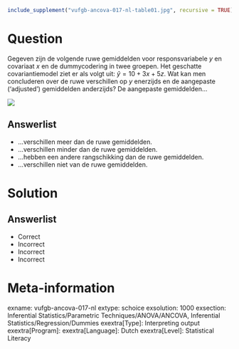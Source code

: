 ```r
include_supplement("vufgb-ancova-017-nl-table01.jpg", recursive = TRUE)
```

Question
========

Gegeven zijn de volgende ruwe gemiddelden voor responsvariabele *y* en covariaat *x* en de dummycodering in twee groepen. Het geschatte covariantiemodel ziet er als volgt uit: $\hat{y} = 10+3x+5z$. Wat kan men concluderen over de ruwe verschillen op *y* enerzijds en de aangepaste (‘adjusted’) gemiddelden anderzijds? De aangepaste gemiddelden…

![](vufgb-ancova-017-nl-table01.jpg)
  
Answerlist
----------
* ...verschillen meer dan de ruwe gemiddelden.
* ...verschillen minder dan de ruwe gemiddelden.
* ...hebben een andere rangschikking dan de ruwe gemiddelden.
* ...verschillen niet van de ruwe gemiddelden.


Solution
========

Answerlist
----------
* Correct
* Incorrect
* Incorrect
* Incorrect

Meta-information
================
exname: vufgb-ancova-017-nl
extype: schoice
exsolution: 1000
exsection: Inferential Statistics/Parametric Techniques/ANOVA/ANCOVA, Inferential Statistics/Regression/Dummies
exextra[Type]: Interpreting output
exextra[Program]: 
exextra[Language]: Dutch
exextra[Level]: Statistical Literacy
